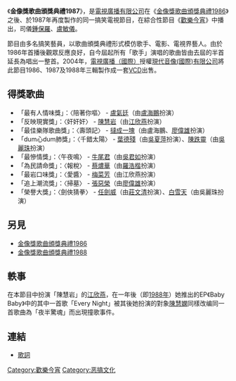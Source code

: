 《'''金像獎歌曲頒獎典禮1987'''》，是[[電視廣播有限公司|電視廣播有限公司]]在《[[金像獎歌曲頒獎典禮1986|金像獎歌曲頒獎典禮1986]]》之後、於1987年再度製作的同一搞笑電視節目，在綜合性節目《[[歡樂今宵|歡樂今宵]]》中播出，司儀[[鍾保羅|鍾保羅]]、[[盧敏儀|盧敏儀]]。

節目由多名搞笑藝員，以歌曲頒獎典禮形式模仿歌手、電影、電視界藝人。由於1986年首播後觀眾反應良好，自今屆起所有「歌手」演唱的歌曲皆由去屆的半首延長為唱出一整首。2004年，[[電視廣播（國際）|電視廣播（國際）]]授權[[現代音像(國際)有限公司|現代音像(國際)有限公司]]將此節目1986、1987及1988年三輯製作成一套[[VCD|VCD]]出售。

==得獎歌曲==
* 「最有人情味獎」：〈陪著你嘔〉 - [[盧冠廷|盧氣廷]]（由[[盧海鵬|盧海鵬]]扮演）
* 「反映現實獎」：〈奸奸奸〉 - [[陳慧嫻|陳慧岩]]（由[[江欣燕|江欣燕]]扮演）
* 「最佳樂隊歌曲獎」：〈壽頭記〉 - [[達明一派|撻成一塊]]（由盧海鵬、[[廖偉雄|廖偉雄]]扮演）
* 「dum心dum肺獎」：〈千錯太陽〉 - [[葉德嫻|葉德殘]]（由[[吳夏萍|吳夏萍]]扮演）、[[陳潔靈|陳跌靈]]（由[[吳麗珠|吳麗珠]]扮演）
* 「最慘情獎」：〈午夜鳴〉 - [[劉美君|牛尾君]]（由[[吳君如|吳君如]]扮演）
* 「為民請命獎」：〈報稅〉 - [[蔡楓華|蔡燶華]]（由[[羅浩楷|羅浩楷]]扮演）
* 「最岩口味獎」：〈愛醬〉 - [[梅艷芳|梅菜芳]]（由江欣燕扮演）
* 「追上潮流獎」：〈掃墓〉 - [[張國榮|張惡榮]]（由[[廖偉雄|廖偉雄]]扮演）
* 「榮譽大獎」：〈劍俠猜拳〉 - [[任劍輝|任劍威]]（由[[莊文清|莊文清]]扮演）、[[白雪仙|白雪天]]（由吳麗珠扮演）

==另見==
* [[金像獎歌曲頒獎典禮1986|金像獎歌曲頒獎典禮1986]]
* [[金像獎歌曲頒獎典禮1988|金像獎歌曲頒獎典禮1988]]

==軼事==
在本節目中扮演「陳慧岩」的[[江欣燕|江欣燕]]，在一年後（即[[1988年|1988年]]）她推出的EP《Baby Baby》中的其中一首歌「Every Night」被其後她扮演的對象[[陳慧嫻|陳慧嫻]]同樣改编同一首歌曲為「夜半驚魂」而出現撞歌事件。

==連結==
*[https://web.archive.org/web/20080414233136/http://www.cmpair.com/goldaward/1987.html 歌詞]

[[Category:歡樂今宵|Category:歡樂今宵]]
[[Category:恶搞文化|Category:恶搞文化]]